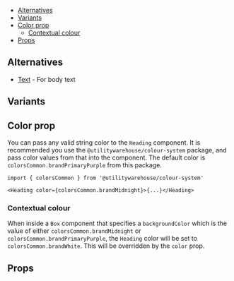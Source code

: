 
<Meta of={Stories} />

<DocsHeader
  componentName="Heading"
  stories={Stories}
  figmaLink="https://www.figma.com/design/4FFYTLWJ2hQpj36JplQQUw/UW-Web-UI?node-id=38-884"
/>

<Canvas of={Stories.KitchenSink} sourceState="none" />

- [Alternatives](#alternatives)
- [Variants](#variants)
- [Color prop](#color-prop)
  - [Contextual colour](#contextual-colour)
- [Props](#props)

## Alternatives

- [Text](?path=/docs/components-text--documentation) - For body text

## Variants

<Canvas of={Stories.HeadingVariants} />

## Color prop

You can pass any valid string color to the `Heading` component. It is recommended
you use the `@utilitywarehouse/colour-system` package, and pass color values
from that into the component. The default color is `colorsCommon.brandPrimaryPurple`
from this package.

```tsx
import { colorsCommon } from '@utilitywarehouse/colour-system'

<Heading color={colorsCommon.brandMidnight}>{...}</Heading>
```

### Contextual colour

When inside a `Box` component that specifies a `backgroundColor` which is the
value of either `colorsCommon.brandMidnight` or
`colorsCommon.brandPrimaryPurple`, the `Heading` color will be set to
`colorsCommon.brandWhite`. This will be overridden by the `color` prop.

<Canvas of={Stories.HeadingColour} />

## Props

<ArgTypes of={Stories} />
